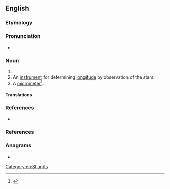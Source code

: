 {{also|mega-meter}}
==English==

===Etymology===
{{confix|en|mega|meter}}

===Pronunciation===
* {{IPA|en|/ˈmɛɡəˌmiːtə(ɹ)/}}

===Noun===
{{en-noun}}

# {{alternative spelling of|en|megametre|from=US}}
# An [[instrument]] for determining [[longitude]] by observation of the stars.
# A [[micrometer]]<ref>{{R:Knight AMD}}</ref>.

====Translations====
{{trans-see|megametre}}

===References===
* {{R:Webster 1913}}

===References===
<references/>

===Anagrams===
* {{anagrams|en|a=aeeegmmrt|megametre}}

[[Category:en:SI units]]
